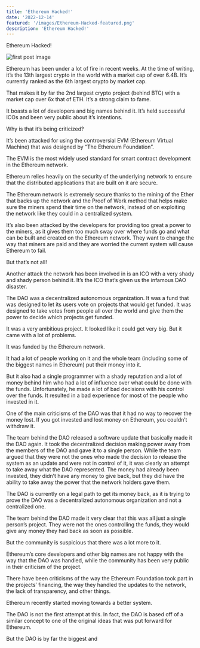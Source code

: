 ```yaml
---
title: 'Ethereum Hacked!'
date: '2022-12-14'
featured: '/images/Ethereum-Hacked-featured.png'
description: 'Ethereum Hacked!'
---
```


Ethereum Hacked!

![first post image](/images/Ethereum-Hacked.png)

Ethereum has been under a lot of fire in recent weeks. At the time of writing, it’s the 13th largest crypto in the world with a market cap of over 6.4B. It’s currently ranked as the 6th largest crypto by market cap.

That makes it by far the 2nd largest crypto project (behind BTC) with a market cap over 6x that of ETH. It’s a strong claim to fame.

It boasts a lot of developers and big names behind it. It’s held successful ICOs and been very public about it’s intentions.

Why is that it’s being criticized?

It’s been attacked for using the controversial EVM (Ethereum Virtual Machine) that was designed by “The Ethereum Foundation”.

The EVM is the most widely used standard for smart contract development in the Ethereum network.

Ethereum relies heavily on the security of the underlying network to ensure that the distributed applications that are built on it are secure.

The Ethereum network is extremely secure thanks to the mining of the Ether that backs up the network and the Proof of Work method that helps make sure the miners spend their time on the network, instead of on exploiting the network like they could in a centralized system.

It’s also been attacked by the developers for providing too great a power to the miners, as it gives them too much sway over where funds go and what can be built and created on the Ethereum network. They want to change the way that miners are paid and they are worried the current system will cause Ethereum to fail.

But that’s not all!

Another attack the network has been involved in is an ICO with a very shady and shady person behind it. It’s the ICO that’s given us the infamous DAO disaster.

The DAO was a decentralized autonomous organization. It was a fund that was designed to let its users vote on projects that would get funded. It was designed to take votes from people all over the world and give them the power to decide which projects get funded.

It was a very ambitious project. It looked like it could get very big. But it came with a lot of problems.

It was funded by the Ethereum network.

It had a lot of people working on it and the whole team (including some of the biggest names in Ethereum) put their money into it.

But it also had a single programmer with a shady reputation and a lot of money behind him who had a lot of influence over what could be done with the funds. Unfortunately, he made a lot of bad decisions with his control over the funds. It resulted in a bad experience for most of the people who invested in it.

One of the main criticisms of the DAO was that it had no way to recover the money lost. If you got invested and lost money on Ethereum, you couldn’t withdraw it.

The team behind the DAO released a software update that basically made it the DAO again. It took the decentralized decision making power away from the members of the DAO and gave it to a single person. While the team argued that they were not the ones who made the decision to release the system as an update and were not in control of it, it was clearly an attempt to take away what the DAO represented. The money had already been invested, they didn’t have any money to give back, but they did have the ability to take away the power that the network holders gave them.

The DAO is currently on a legal path to get its money back, as it is trying to prove the DAO was a decentralized autonomous organization and not a centralized one.

The team behind the DAO made it very clear that this was all just a single person’s project. They were not the ones controlling the funds, they would give any money they had back as soon as possible.

But the community is suspicious that there was a lot more to it.

Ethereum’s core developers and other big names are not happy with the way that the DAO was handled, while the community has been very public in their criticism of the project.

There have been criticisms of the way the Ethereum Foundation took part in the projects’ financing, the way they handled the updates to the network, the lack of transparency, and other things.

Ethereum recently started moving towards a better system.

The DAO is not the first attempt at this. In fact, the DAO is based off of a similar concept to one of the original ideas that was put forward for Ethereum.

But the DAO is by far the biggest and
